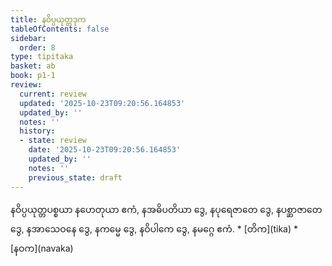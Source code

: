 ```yaml
---
title: နဝိပ္ပယုတ္တဒုက
tableOfContents: false
sidebar:
  order: 8
type: tipitaka
basket: ab
book: p1-1
review:
  current: review
  updated: '2025-10-23T09:20:56.164853'
  updated_by: ''
  notes: ''
  history:
  - state: review
    date: '2025-10-23T09:20:56.164853'
    updated_by: ''
    notes: ''
    previous_state: draft
---
```



<ReviewStatus review={frontmatter.review} showDetails={true} />

<HypothesisAnnotation frontmatter={frontmatter} />

<DynamicBreadcrumb />

<Division number="24" book="p1-1" e="ch" v="36" p="340">

<Paragraph number="1851" book="p1-1">
နဝိပ္ပယုတ္တပစ္စယာ နဟေတုယာ ဧကံ, နအဓိပတိယာ ဒွေ, နပုရေဇာတေ ဒွေ, နပစ္ဆာဇာတေ ဒွေ, နအာသေဝနေ ဒွေ, နကမ္မေ ဒွေ, နဝိပါကေ ဒွေ, နမဂ္ဂေ ဧကံ.

</Paragraph>
</Division>

<TableOfContents book="p1-1">
* [တိက](tika)
* [နဝက](navaka)
</TableOfContents>